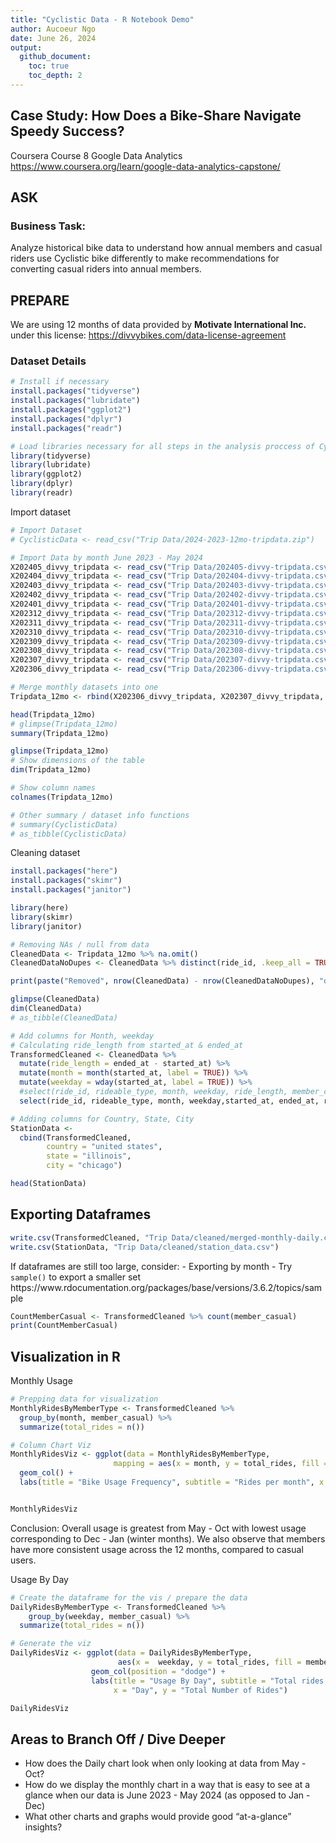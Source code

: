 ```yaml
---
title: "Cyclistic Data - R Notebook Demo"
author: Aucoeur Ngo
date: June 26, 2024
output: 
  github_document:
    toc: true
    toc_depth: 2
---
```


## Case Study: How Does a Bike-Share Navigate Speedy Success?

Coursera Course 8 Google Data Analytics <https://www.coursera.org/learn/google-data-analytics-capstone/>

## ASK

### Business Task:

Analyze historical bike data to understand how annual members and casual riders use Cyclistic bike differently to make recommendations for converting casual riders into annual members.

## PREPARE

We are using 12 months of data provided by **Motivate International Inc.** under this license: <https://divvybikes.com/data-license-agreement>

### Dataset Details

```r
# Install if necessary
install.packages("tidyverse")
install.packages("lubridate")
install.packages("ggplot2")
install.packages("dplyr")
install.packages("readr")
```

```r
# Load libraries necessary for all steps in the analysis proccess of Cyclistic's historical data
library(tidyverse)  
library(lubridate)  
library(ggplot2)  
library(dplyr)
library(readr)
```

Import dataset

```r
# Import Dataset
# CyclisticData <- read_csv("Trip Data/2024-2023-12mo-tripdata.zip")

# Import Data by month June 2023 - May 2024
X202405_divvy_tripdata <- read_csv("Trip Data/202405-divvy-tripdata.csv")
X202404_divvy_tripdata <- read_csv("Trip Data/202404-divvy-tripdata.csv")
X202403_divvy_tripdata <- read_csv("Trip Data/202403-divvy-tripdata.csv")
X202402_divvy_tripdata <- read_csv("Trip Data/202402-divvy-tripdata.csv")
X202401_divvy_tripdata <- read_csv("Trip Data/202401-divvy-tripdata.csv")
X202312_divvy_tripdata <- read_csv("Trip Data/202312-divvy-tripdata.csv")
X202311_divvy_tripdata <- read_csv("Trip Data/202311-divvy-tripdata.csv")
X202310_divvy_tripdata <- read_csv("Trip Data/202310-divvy-tripdata.csv")
X202309_divvy_tripdata <- read_csv("Trip Data/202309-divvy-tripdata.csv")
X202308_divvy_tripdata <- read_csv("Trip Data/202308-divvy-tripdata.csv")
X202307_divvy_tripdata <- read_csv("Trip Data/202307-divvy-tripdata.csv")
X202306_divvy_tripdata <- read_csv("Trip Data/202306-divvy-tripdata.csv")

```

```r
# Merge monthly datasets into one
Tripdata_12mo <- rbind(X202306_divvy_tripdata, X202307_divvy_tripdata, X202308_divvy_tripdata, X202309_divvy_tripdata, X202310_divvy_tripdata, X202311_divvy_tripdata, X202312_divvy_tripdata, X202401_divvy_tripdata, X202402_divvy_tripdata, X202403_divvy_tripdata, X202404_divvy_tripdata, X202405_divvy_tripdata)

head(Tripdata_12mo)
# glimpse(Tripdata_12mo)
summary(Tripdata_12mo)
```

```r
glimpse(Tripdata_12mo)
# Show dimensions of the table
dim(Tripdata_12mo)

# Show column names
colnames(Tripdata_12mo)
```

```r
# Other summary / dataset info functions
# summary(CyclisticData)
# as_tibble(CyclisticData)
```

Cleaning dataset
```r
install.packages("here")
install.packages("skimr")
install.packages("janitor")
```

```r
library(here)
library(skimr)
library(janitor)
```

```r


# Removing NAs / null from data
CleanedData <- Tripdata_12mo %>% na.omit()
CleanedDataNoDupes <- CleanedData %>% distinct(ride_id, .keep_all = TRUE)

print(paste("Removed", nrow(CleanedData) - nrow(CleanedDataNoDupes), "duplicates with same ride_id"))

glimpse(CleanedData)
dim(CleanedData)
# as_tibble(CleanedData)
```


```r
# Add columns for Month, weekday
# Calculating ride_length from started_at & ended_at
TransformedCleaned <- CleanedData %>%
  mutate(ride_length = ended_at - started_at) %>%
  mutate(month = month(started_at, label = TRUE)) %>%
  mutate(weekday = wday(started_at, label = TRUE)) %>%
  #select(ride_id, rideable_type, month, weekday, ride_length, member_casual)
  select(ride_id, rideable_type, month, weekday,started_at, ended_at, ride_length, member_casual, start_station_name, end_station_name, start_lat, start_lng, end_lat, end_lng)

# Adding columns for Country, State, City 
StationData <- 
  cbind(TransformedCleaned, 
        country = "united states",
        state = "illinois",
        city = "chicago") 

head(StationData)
```
## Exporting Dataframes

```r
write.csv(TransformedCleaned, "Trip Data/cleaned/merged-monthly-daily.csv")
write.csv(StationData, "Trip Data/cleaned/station_data.csv")
```

If dataframes are still too large, consider:
  - Exporting by month
  - Try `sample()` to export a smaller set https://www.rdocumentation.org/packages/base/versions/3.6.2/topics/sample


```r
CountMemberCasual <- TransformedCleaned %>% count(member_casual)
print(CountMemberCasual)
```

## Visualization in R

Monthly Usage
```r
# Prepping data for visualization
MonthlyRidesByMemberType <- TransformedCleaned %>%
  group_by(month, member_casual) %>%
  summarize(total_rides = n())

# Column Chart Viz
MonthlyRidesViz <- ggplot(data = MonthlyRidesByMemberType, 
                       mapping = aes(x = month, y = total_rides, fill = member_casual)) +
  geom_col() +
  labs(title = "Bike Usage Frequency", subtitle = "Rides per month", x = "Month", y = "Total Rides")


MonthlyRidesViz
```
Conclusion: Overall usage is greatest from May - Oct with lowest usage corresponding to Dec - Jan (winter months).  We also observe that members have more consistent usage across the 12 months, compared to casual users.

Usage By Day
```r
# Create the dataframe for the vis / prepare the data
DailyRidesByMemberType <- TransformedCleaned %>%
    group_by(weekday, member_casual) %>%
  summarize(total_rides = n())

# Generate the viz
DailyRidesViz <- ggplot(data = DailyRidesByMemberType,
                        aes(x =  weekday, y = total_rides, fill = member_casual)) +
                  geom_col(position = "dodge") + 
                  labs(title = "Usage By Day", subtitle = "Total rides per day",
                       x = "Day", y = "Total Number of Rides")

DailyRidesViz

```

## Areas to Branch Off / Dive Deeper

- How does the Daily chart look when only looking at data from May - Oct?
- How do we display the monthly chart in a way that is easy to see at a glance when our data is June 2023 - May 2024 (as opposed to Jan - Dec)
- What other charts and graphs would provide good "at-a-glance" insights?








